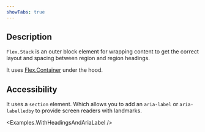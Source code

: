 ```yaml
---
showTabs: true
---
```



## Description

`Flex.Stack` is an outer block element for wrapping content to get the correct layout and spacing between region and region headings.

It uses [Flex.Container](/uilib/components/flex/container) under the hood.

## Accessibility

It uses a `section` element. Which allows you to add an `aria-label` or `aria-labelledby` to provide screen readers with landmarks.

<Examples.WithHeadingsAndAriaLabel />
